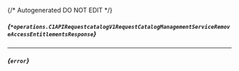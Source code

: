 {/* Autogenerated DO NOT EDIT  */}

##### *{`*operations.C1APIRequestcatalogV1RequestCatalogManagementServiceRemoveAccessEntitlementsResponse`}*
<Collapsible defaultOpen openLabel={Labels.showProperties} closeLabel={Labels.hideProperties}>
    <C1APIRequestcatalogV1RequestCatalogManagementServiceRemoveAccessEntitlementsResponse/>
</Collapsible>

---
##### *{`error`}*


